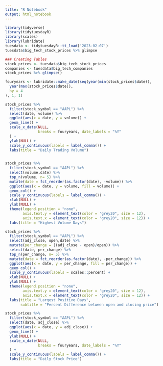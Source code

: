```yaml
---
title: "R Notebook"
output: html_notebook
---
```

```r
library(tidyverse)
library(tidytuesdayR)
library(scales)
library(lubridate)
tuesdata <- tidytuesdayR::tt_load('2023-02-07')
tuesdata$big_tech_stock_prices %>% glimpse
```



```r
### Creating Tables
stock_prices <- tuesdata$big_tech_stock_prices
companies <- tuesdata$big_tech_companies
stock_prices %>% glimpse()
```

```r
fouryears <- lubridate::make_date(seq(year(min(stock_prices$date)),
  year(max(stock_prices$date)),
  by = 4
), 1, 1)

stock_prices %>%
  filter(stock_symbol == "AAPL") %>%
  select(date, volume) %>%
  ggplot(aes(x = date, y = volume)) +
  geom_line() +
  scale_x_date(NULL,
               breaks = fouryears, date_labels = "%Y"
  ) +
  ylab(NULL) +
  scale_y_continuous(labels = label_comma()) +
  labs(title = "Daily Trading Volume")
  
```

```r
stock_prices %>%
  filter(stock_symbol == "AAPL") %>%
  select(volume,date) %>%
  top_n(volume, n= 5) %>%
  mutate(date = fct_reorder(as.factor(date), -volume)) %>%
  ggplot(aes(x = date, y = volume, fill = volume)) +
  geom_col() +
  scale_y_continuous(labels = label_comma()) +
  xlab(NULL) +
  ylab(NULL) +
  theme(legend.position = "none", 
        axis.text.y = element_text(color = "grey20", size = 12),
        axis.text.x = element_text(color = "grey20", size = 12)) +
  labs(title = "Highest Volume Days")

```

```r
stock_prices %>%
  filter(stock_symbol == "AAPL") %>%
  select(adj_close, open,date) %>%
  mutate(per_change = ((adj_close - open)/open)) %>%
  select(date, per_change) %>%
  top_n(per_change, n= 5) %>%
  mutate(date = fct_reorder(as.factor(date), -per_change)) %>%
  ggplot(aes(x = date, y = per_change, fill = per_change)) +
  geom_col() + 
  scale_y_continuous(labels = scales::percent) +
  xlab(NULL) +
  ylab(NULL) +
  theme(legend.position = "none", 
        axis.text.y = element_text(color = "grey20", size = 12),
        axis.text.x = element_text(color = "grey20", size = 12)) +
  labs(title = "Largest Positive Days", 
       subtitle = "Percent Difference between open and closing price")

```

```r
stock_prices %>%
  filter(stock_symbol == "AAPL") %>%
  select(date, adj_close) %>%
  ggplot(aes(x = date, y = adj_close)) +
  geom_line() +
  ylab(NULL) +
  scale_x_date(NULL,
               breaks = fouryears, date_labels = "%Y"
  ) +
  scale_y_continuous(labels = label_comma()) +
  labs(title = "Daily Stock Price")

```

